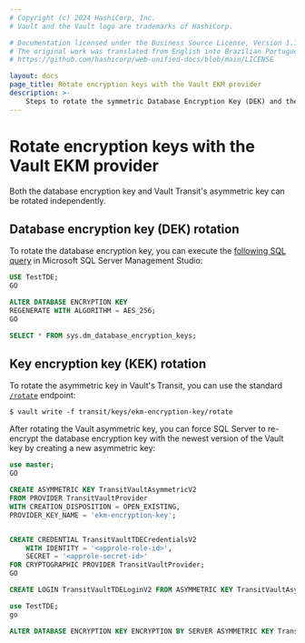 ```yaml
---
# Copyright (c) 2024 HashiCorp, Inc.
# Vault and the Vault logo are trademarks of HashiCorp.

# Documentation licensed under the Business Source License, Version 1.1.
# The original work was translated from English into Brazilian Portuguese.
# https://github.com/hashicorp/web-unified-docs/blob/main/LICENSE

layout: docs
page_title: Rotate encryption keys with the Vault EKM provider
description: >-
    Steps to rotate the symmetric Database Encryption Key (DEK) and the asymmetric Key Encryption Key (KEK) when using the Vault EKM provider for Microsoft SQL Server.
---
```


# Rotate encryption keys with the Vault EKM provider

Both the database encryption key and Vault Transit's asymmetric key can be rotated independently.

## Database encryption key (DEK) rotation

To rotate the database encryption key, you can execute the
[following SQL query](https://docs.microsoft.com/en-us/sql/t-sql/statements/alter-database-encryption-key-transact-sql?view=azuresqldb-current)
in Microsoft SQL Server Management Studio:

```sql
USE TestTDE;
GO

ALTER DATABASE ENCRYPTION KEY
REGENERATE WITH ALGORITHM = AES_256;
GO

SELECT * FROM sys.dm_database_encryption_keys;
```

## Key encryption key (KEK) rotation

To rotate the asymmetric key in Vault's Transit, you can use the standard
[`/rotate`](/vault/api-docs/secret/transit#rotate-key) endpoint:

```shell-session
$ vault write -f transit/keys/ekm-encryption-key/rotate
```

After rotating the Vault asymmetric key, you can force SQL Server to re-encrypt the database encryption
key with the newest version of the Vault key by creating a new asymmetric key:

```sql
use master;
GO

CREATE ASYMMETRIC KEY TransitVaultAsymmetricV2
FROM PROVIDER TransitVaultProvider
WITH CREATION_DISPOSITION = OPEN_EXISTING,
PROVIDER_KEY_NAME = 'ekm-encryption-key';


CREATE CREDENTIAL TransitVaultTDECredentialsV2
    WITH IDENTITY = '<approle-role-id>',
    SECRET = '<approle-secret-id>'
FOR CRYPTOGRAPHIC PROVIDER TransitVaultProvider;
GO

CREATE LOGIN TransitVaultTDELoginV2 FROM ASYMMETRIC KEY TransitVaultAsymmetricV2;

use TestTDE;
go

ALTER DATABASE ENCRYPTION KEY ENCRYPTION BY SERVER ASYMMETRIC KEY TransitVaultAsymmetricV2;
```
